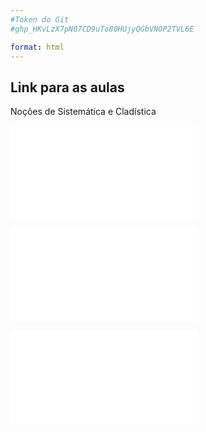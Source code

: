 ```yaml
---
#Token do Git 
#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

format: html
---
```


## Link para as aulas

Noções de Sistemática e Cladística  

![](Cladistica.html)

![](Intro_Annelida.html)  

![](Lindos_Poliquetas.html)